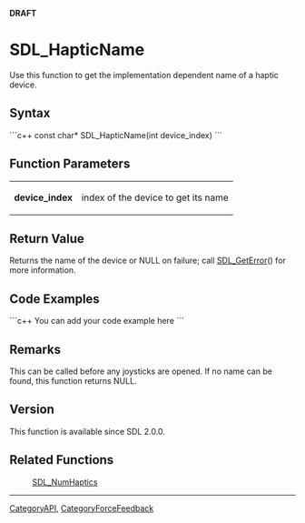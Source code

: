 '''DRAFT'''

= SDL_HapticName =
Use this function to get the implementation dependent name of a haptic device.


== Syntax ==
```c++
const char* SDL_HapticName(int device_index)
```

== Function Parameters ==
{|
|'''device_index'''
|index of the device to get its name <!-- the name of / to query --> 
|}

== Return Value ==
Returns the name of the device or NULL on failure; call [[SDL_GetError]]() for more information.

== Code Examples ==
```c++
You can add your code example here
```

== Remarks ==
This can be called before any joysticks are opened.  If no name can be found, this function returns NULL.

== Version ==
This function is available since SDL 2.0.0.

== Related Functions ==
:[[SDL_NumHaptics]]

----
[[CategoryAPI]], [[CategoryForceFeedback]]
